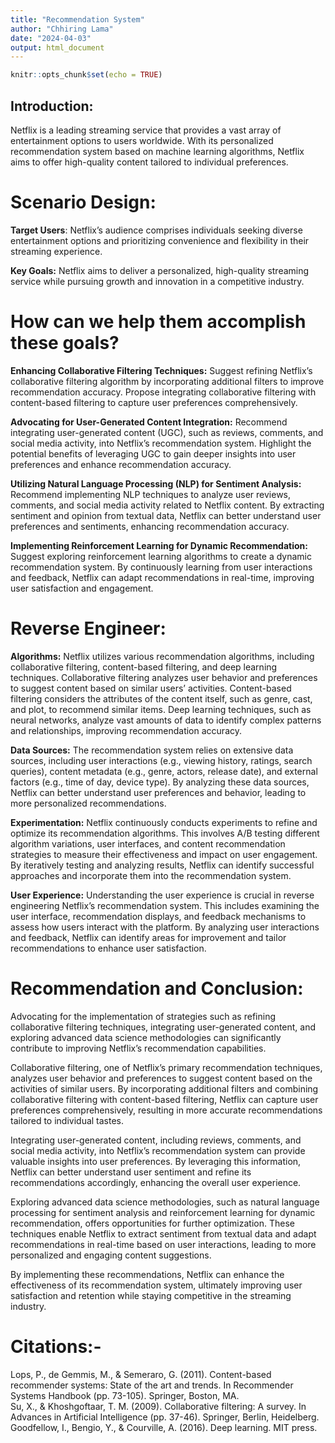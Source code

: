 ```yaml
---
title: "Recommendation System"
author: "Chhiring Lama"
date: "2024-04-03"
output: html_document
---
```


```r
knitr::opts_chunk$set(echo = TRUE)
```

## Introduction:

Netflix is a leading streaming service that provides a vast array of entertainment options to users worldwide. With its personalized recommendation system based on machine learning algorithms, Netflix aims to offer high-quality content tailored to individual preferences.

# Scenario Design:

**Target Users**: Netflix's audience comprises individuals seeking diverse entertainment options and prioritizing convenience and flexibility in their streaming experience.

**Key Goals:** Netflix aims to deliver a personalized, high-quality streaming service while pursuing growth and innovation in a competitive industry.

# How can we help them accomplish these goals?

**Enhancing Collaborative Filtering Techniques:** Suggest refining Netflix's collaborative filtering algorithm by incorporating additional filters to improve recommendation accuracy. Propose integrating collaborative filtering with content-based filtering to capture user preferences comprehensively.

**Advocating for User-Generated Content Integration:** Recommend integrating user-generated content (UGC), such as reviews, comments, and social media activity, into Netflix's recommendation system. Highlight the potential benefits of leveraging UGC to gain deeper insights into user preferences and enhance recommendation accuracy.

**Utilizing Natural Language Processing (NLP) for Sentiment Analysis:** Recommend implementing NLP techniques to analyze user reviews, comments, and social media activity related to Netflix content. By extracting sentiment and opinion from textual data, Netflix can better understand user preferences and sentiments, enhancing recommendation accuracy.

**Implementing Reinforcement Learning for Dynamic Recommendation:** Suggest exploring reinforcement learning algorithms to create a dynamic recommendation system. By continuously learning from user interactions and feedback, Netflix can adapt recommendations in real-time, improving user satisfaction and engagement.

# Reverse Engineer:

**Algorithms:** Netflix utilizes various recommendation algorithms, including collaborative filtering, content-based filtering, and deep learning techniques. Collaborative filtering analyzes user behavior and preferences to suggest content based on similar users' activities. Content-based filtering considers the attributes of the content itself, such as genre, cast, and plot, to recommend similar items. Deep learning techniques, such as neural networks, analyze vast amounts of data to identify complex patterns and relationships, improving recommendation accuracy.

**Data Sources:** The recommendation system relies on extensive data sources, including user interactions (e.g., viewing history, ratings, search queries), content metadata (e.g., genre, actors, release date), and external factors (e.g., time of day, device type). By analyzing these data sources, Netflix can better understand user preferences and behavior, leading to more personalized recommendations.

**Experimentation:** Netflix continuously conducts experiments to refine and optimize its recommendation algorithms. This involves A/B testing different algorithm variations, user interfaces, and content recommendation strategies to measure their effectiveness and impact on user engagement. By iteratively testing and analyzing results, Netflix can identify successful approaches and incorporate them into the recommendation system.

**User Experience:** Understanding the user experience is crucial in reverse engineering Netflix's recommendation system. This includes examining the user interface, recommendation displays, and feedback mechanisms to assess how users interact with the platform. By analyzing user interactions and feedback, Netflix can identify areas for improvement and tailor recommendations to enhance user satisfaction.

# Recommendation and Conclusion:

Advocating for the implementation of strategies such as refining collaborative filtering techniques, integrating user-generated content, and exploring advanced data science methodologies can significantly contribute to improving Netflix's recommendation capabilities.

Collaborative filtering, one of Netflix's primary recommendation techniques, analyzes user behavior and preferences to suggest content based on the activities of similar users. By incorporating additional filters and combining collaborative filtering with content-based filtering, Netflix can capture user preferences comprehensively, resulting in more accurate recommendations tailored to individual tastes.

Integrating user-generated content, including reviews, comments, and social media activity, into Netflix's recommendation system can provide valuable insights into user preferences. By leveraging this information, Netflix can better understand user sentiment and refine its recommendations accordingly, enhancing the overall user experience.

Exploring advanced data science methodologies, such as natural language processing for sentiment analysis and reinforcement learning for dynamic recommendation, offers opportunities for further optimization. These techniques enable Netflix to extract sentiment from textual data and adapt recommendations in real-time based on user interactions, leading to more personalized and engaging content suggestions.

By implementing these recommendations, Netflix can enhance the effectiveness of its recommendation system, ultimately improving user satisfaction and retention while staying competitive in the streaming industry.

# Citations:-
Lops, P., de Gemmis, M., & Semeraro, G. (2011). Content-based recommender systems: State of the art and trends. In Recommender Systems Handbook (pp. 73-105). Springer, Boston, MA.<br />
Su, X., & Khoshgoftaar, T. M. (2009). Collaborative filtering: A survey. In Advances in Artificial Intelligence (pp. 37-46). Springer, Berlin, Heidelberg.<br />
Goodfellow, I., Bengio, Y., & Courville, A. (2016). Deep learning. MIT press.<br />





